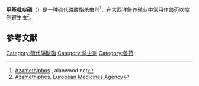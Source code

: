 {{Chembox
| ImageFile = Azamethiphos structure.svg
| ImageSize = 200px
| IUPACName = ''S''-[(6-Chloro-2-oxo[1,3]oxazolo[4,5-''b'']pyridin-3(2''H'')-yl)methyl] ''O'',''O''-dimethyl phosphorothioate
| OtherNames = Azamethifos; Azamethiophos 
| Section1 = {{Chembox Identifiers
|  CASNo = 35575-96-3
|  CASNo_Ref = {{cascite|correct|}}
|  PubChem = 71482
|  ChemSpiderID = 64559
|  ATCvet = yes
|  ATCCode_prefix = P53
|  ATCCode_suffix = AF17
|  SMILES = O=P(OC)(OC)SCN1c2ncc(Cl)cc2OC1=O
|  InChI = 1/C9H10ClN2O5PS/c1-15-18(14,16-2)19-5-12-8-7(17-9(12)13)3-6(10)4-11-8/h3-4H,5H2,1-2H3
|  InChIKey = VNKBTWQZTQIWDV-UHFFFAOYAD
|  StdInChI = 1S/C9H10ClN2O5PS/c1-15-18(14,16-2)19-5-12-8-7(17-9(12)13)3-6(10)4-11-8/h3-4H,5H2,1-2H3
|  StdInChIKey = VNKBTWQZTQIWDV-UHFFFAOYSA-N
  }}
| Section2 = {{Chembox Properties
|  C=9|H=10|Cl=1|N=2|O=5|P=1|S=1
|  Appearance = 
|  Density = 
|  MeltingPt = 
|  BoilingPt = 
|  Solubility =
  }}
| Section3 = {{Chembox Hazards
|  MainHazards = 
|  FlashPt = 
|  Autoignition =
  }}
}}

'''甲基吡啶磷'''（{{lang-en|Azamethiphos}}）是一种[[硫代磷酸酯|硫代磷酸酯]][[杀虫剂|杀虫剂]]<ref>[http://www.alanwood.net/pesticides/azamethiphos.html Azamethiphos] {{Wayback|url=http://www.alanwood.net/pesticides/azamethiphos.html |date=20140512221206 }}, alanwood.net</ref>，在[[大西洋鮭|大西洋鮭]][[養殖漁業|养殖业]]中常用作[[兽药|兽药]]以控制寄生虫<ref>[http://www.emea.europa.eu/docs/en_GB/document_library/Maximum_Residue_Limits_-_Report/2009/11/WC500010779.pdf Azamethiphos], [[European_Medicines_Agency|European Medicines Agency]]</ref>。

==参考文献==
{{reflist}}

{{杀虫剂}}

[[Category:硫代磷酸酯|Category:硫代磷酸酯]]
[[Category:杀虫剂|Category:杀虫剂]]
[[Category:兽药|Category:兽药]]